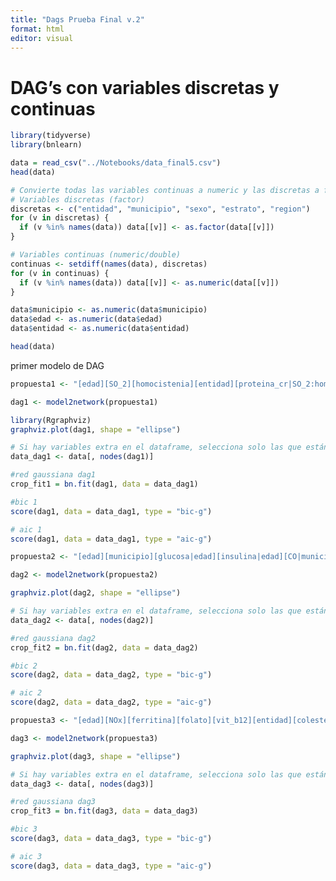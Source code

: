 ```yaml
---
title: "Dags Prueba Final v.2"
format: html
editor: visual
---
```


# DAG's con variables discretas y continuas

```r
library(tidyverse)
library(bnlearn)
```

```r
data = read_csv("../Notebooks/data_final5.csv")
head(data)
```
```r
# Convierte todas las variables continuas a numeric y las discretas a factor antes de ajustar la gbn
# Variables discretas (factor)
discretas <- c("entidad", "municipio", "sexo", "estrato", "region")
for (v in discretas) {
  if (v %in% names(data)) data[[v]] <- as.factor(data[[v]])
}

# Variables continuas (numeric/double)
continuas <- setdiff(names(data), discretas)
for (v in continuas) {
  if (v %in% names(data)) data[[v]] <- as.numeric(data[[v]])
}
```

```r
data$municipio <- as.numeric(data$municipio)
data$edad <- as.numeric(data$edad)
data$entidad <- as.numeric(data$entidad)
```

```r
head(data)
```

primer modelo de DAG

```r
propuesta1 <- "[edad][SO_2][homocistenia][entidad][proteina_cr|SO_2:homocistenia][vit_d|edad][CO|entidad][municipio|entidad][glucosa|proteina_cr][albumina|CO][insulina|albumina][vit_b12|homocistenia][colesterol_total|insulina:proteina_cr][hemoglobina_glucosilada|albumina:insulina]"

```

```r
dag1 <- model2network(propuesta1)
```

```r
library(Rgraphviz)
graphviz.plot(dag1, shape = "ellipse")
```


```r
# Si hay variables extra en el dataframe, selecciona solo las que están en la DAG:
data_dag1 <- data[, nodes(dag1)]

```

```r
#red gaussiana dag1 
crop_fit1 = bn.fit(dag1, data = data_dag1)

```

```r
#bic 1
score(dag1, data = data_dag1, type = "bic-g")
```


```r
# aic 1
score(dag1, data = data_dag1, type = "aic-g")
```

```r
propuesta2 <- "[edad][municipio][glucosa|edad][insulina|edad][CO|municipio][NOx|municipio][PM_010|municipio][PM_2_5|municipio][SO_2|municipio][acido_urico|municipio:edad][colesterol_total|municipio:edad][folato|municipio][trigliceridos|municipio:edad][vit_b12|municipio][vit_d|municipio:edad][hemoglobina|CO][creatinina|CO:edad][homocistenia|NOx:SO_2][proteina_cr|PM_010:PM_2_5:homocistenia][hemoglobina_glucosilada|glucosa:insulina:proteina_cr]"

```

```r
dag2 <- model2network(propuesta2)
```

```r
graphviz.plot(dag2, shape = "ellipse")
```



```r
# Si hay variables extra en el dataframe, selecciona solo las que están en la DAG:
data_dag2 <- data[, nodes(dag2)]

```

```r
#red gaussiana dag2 
crop_fit2 = bn.fit(dag2, data = data_dag2)

```

```r
#bic 2
score(dag2, data = data_dag2, type = "bic-g")
```


```r
# aic 2
score(dag2, data = data_dag2, type = "aic-g")
```


```r
propuesta3 <- "[edad][NOx][ferritina][folato][vit_b12][entidad][colesterol_total|edad][glucosa|edad][trigliceridos|edad][municipio|entidad][insulina|glucosa][CO][hemoglobina|CO:edad:NOx:ferritina:folato:vit_b12][hemoglobina_glucosilada|edad:hemoglobina:glucosa][receptor_transferrina|hemoglobina]"
```

```r
dag3 <- model2network(propuesta3)
```

```r
graphviz.plot(dag3, shape = "ellipse")
```
```r
# Si hay variables extra en el dataframe, selecciona solo las que están en la DAG:
data_dag3 <- data[, nodes(dag3)]

```

```r
#red gaussiana dag3 
crop_fit3 = bn.fit(dag3, data = data_dag3)

```


```r
#bic 3
score(dag3, data = data_dag3, type = "bic-g")
```


```r
# aic 3
score(dag3, data = data_dag3, type = "aic-g")
```